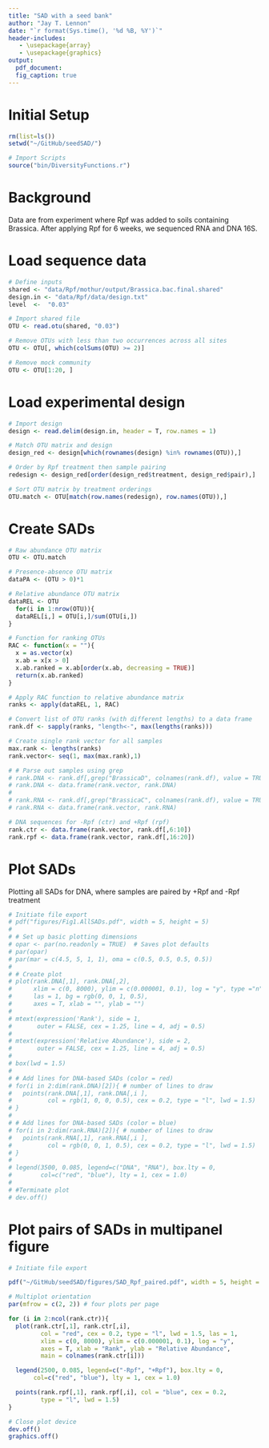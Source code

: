 ```yaml
---
title: "SAD with a seed bank"
author: "Jay T. Lennon"
date: "`r format(Sys.time(), '%d %B, %Y')`"
header-includes:
   - \usepackage{array}
   - \usepackage{graphics}
output:
  pdf_document:
  fig_caption: true
---
```


# Initial Setup
```r
rm(list=ls())
setwd("~/GitHub/seedSAD/")

# Import Scripts
source("bin/DiversityFunctions.r")
```

# Background

Data are from experiment where Rpf was added to soils containing Brassica.
After applying Rpf for 6 weeks, we sequenced RNA and DNA 16S.

# Load sequence data

```r
# Define inputs
shared <- "data/Rpf/mothur/output/Brassica.bac.final.shared"
design.in <- "data/Rpf/data/design.txt"
level  <-  "0.03"

# Import shared file
OTU <- read.otu(shared, "0.03")

# Remove OTUs with less than two occurrences across all sites 
OTU <- OTU[, which(colSums(OTU) >= 2)]

# Remove mock community 
OTU <- OTU[1:20, ]  
```

# Load experimental design

```r
# Import design
design <- read.delim(design.in, header = T, row.names = 1)

# Match OTU matrix and design
design_red <- design[which(rownames(design) %in% rownames(OTU)),]

# Order by Rpf treatment then sample pairing
redesign <- design_red[order(design_red$treatment, design_red$pair),]

# Sort OTU matrix by treatment orderings
OTU.match <- OTU[match(row.names(redesign), row.names(OTU)),]
```

# Create SADs

```r
# Raw abundance OTU matrix
OTU <- OTU.match

# Presence-absence OTU matrix
dataPA <- (OTU > 0)*1

# Relative abundance OTU matrix
dataREL <- OTU
  for(i in 1:nrow(OTU)){
  dataREL[i,] = OTU[i,]/sum(OTU[i,])
}

# Function for ranking OTUs
RAC <- function(x = ""){
  x = as.vector(x)
  x.ab = x[x > 0]
  x.ab.ranked = x.ab[order(x.ab, decreasing = TRUE)]
  return(x.ab.ranked)
}

# Apply RAC function to relative abundance matrix
ranks <- apply(dataREL, 1, RAC)

# Convert list of OTU ranks (with different lengths) to a data frame
rank.df <- sapply(ranks, "length<-", max(lengths(ranks))) 

# Create single rank vector for all samples 
max.rank <- lengths(ranks)
rank.vector<- seq(1, max(max.rank),1)

# # Parse out samples using grep
# rank.DNA <- rank.df[,grep("BrassicaD", colnames(rank.df), value = TRUE)]
# rank.DNA <- data.frame(rank.vector, rank.DNA)
# 
# rank.RNA <- rank.df[,grep("BrassicaC", colnames(rank.df), value = TRUE)]
# rank.RNA <- data.frame(rank.vector, rank.RNA)

# DNA sequences for -Rpf (ctr) and +Rpf (rpf)
rank.ctr <- data.frame(rank.vector, rank.df[,6:10])
rank.rpf <- data.frame(rank.vector, rank.df[,16:20])
```

# Plot SADs

Plotting all SADs for DNA, where samples are paired by +Rpf and -Rpf treatment

```r
# Initiate file export
# pdf("figures/Fig1.AllSADs.pdf", width = 5, height = 5)
# 
# # Set up basic plotting dimensions
# opar <- par(no.readonly = TRUE)  # Saves plot defaults
# par(opar)
# par(mar = c(4.5, 5, 1, 1), oma = c(0.5, 0.5, 0.5, 0.5))
# 
# # Create plot 
# plot(rank.DNA[,1], rank.DNA[,2],
#      xlim = c(0, 8000), ylim = c(0.000001, 0.1), log = "y", type ="n",
#      las = 1, bg = rgb(0, 0, 1, 0.5), 
#      axes = T, xlab = "", ylab = "")
# 
# mtext(expression('Rank'), side = 1,
#       outer = FALSE, cex = 1.25, line = 4, adj = 0.5)
# 
# mtext(expression('Relative Abundance'), side = 2,
#       outer = FALSE, cex = 1.25, line = 4, adj = 0.5)
# 
# box(lwd = 1.5)
# 
# # Add lines for DNA-based SADs (color = red)
# for(i in 2:dim(rank.DNA)[2]){ # number of lines to draw 
#   points(rank.DNA[,1], rank.DNA[,i ], 
#          col = rgb(1, 0, 0, 0.5), cex = 0.2, type = "l", lwd = 1.5)
# }
# 
# # Add lines for DNA-based SADs (color = blue)
# for(i in 2:dim(rank.RNA)[2]){ # number of lines to draw 
#   points(rank.RNA[,1], rank.RNA[,i ], 
#          col = rgb(0, 0, 1, 0.5), cex = 0.2, type = "l", lwd = 1.5)
# }
# 
# legend(3500, 0.085, legend=c("DNA", "RNA"), box.lty = 0,
#        col=c("red", "blue"), lty = 1, cex = 1.0)
# 
# #Terminate plot 
# dev.off()
```

# Plot pairs of SADs in multipanel figure

```r
# Initiate file export

pdf("~/GitHub/seedSAD/figures/SAD_Rpf_paired.pdf", width = 5, height = 5)

# Multiplot orientation
par(mfrow = c(2, 2)) # four plots per page 

for (i in 2:ncol(rank.ctr)){
  plot(rank.ctr[,1], rank.ctr[,i],
         col = "red", cex = 0.2, type = "l", lwd = 1.5, las = 1,
         xlim = c(0, 8000), ylim = c(0.000001, 0.1), log = "y",
         axes = T, xlab = "Rank", ylab = "Relative Abundance", 
         main = colnames(rank.ctr[i]))

  legend(2500, 0.085, legend=c("-Rpf", "+Rpf"), box.lty = 0,
       col=c("red", "blue"), lty = 1, cex = 1.0)

  points(rank.rpf[,1], rank.rpf[,i], col = "blue", cex = 0.2, 
         type = "l", lwd = 1.5)
}     

# Close plot device
dev.off()
graphics.off()
```